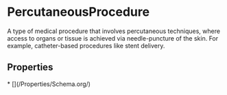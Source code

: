 
# PercutaneousProcedure

A type of medical procedure that involves percutaneous techniques, where access to organs or tissue is achieved via needle-puncture of the skin. For example, catheter-based procedures like stent delivery.

## Properties

<Grid>
* [](/Properties/Schema.org/)

</Grid>


